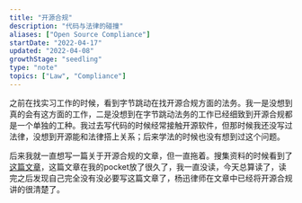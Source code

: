 ```yaml
---
title: "开源合规"
description: "代码与法律的碰撞"
aliases: ["Open Source Compliance"]
startDate: "2022-04-17"
updated: "2022-04-08"
growthStage: "seedling"
type: "note"
topics: ["Law", "Compliance"]
---
```


之前在找实习工作的时候，看到字节跳动在找开源合规方面的法务。我一是没想到真的会有这方面的工作，二是没想到在字节跳动法务的工作已经细致到开源合规都是一个单独的工种。<Footnote idName={1}>我过去写代码的时候经常接触开源软件，但那时候我还没写过法律，没想到开源能和法律搭上关系；后来学法的时候也没有想到过这个问题。</Footnote>

后来我就一直想写一篇关于开源合规的文章，但一直拖着。搜集资料的时候看到了[这篇文章](https://mp.weixin.qq.com/s/i98QSBN8XekqyqgZturj1A)，这篇文章在我的pocket放了很久了，我一直没读，今天总算读了，读完之后发现自己完全没有没必要写这篇文章了，杨迅律师在文章中已经将开源合规讲的很清楚了。